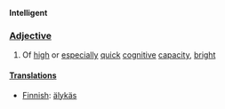 '''Intelligent'''

=== [[Adjective]] ===

# Of [[high]] or [[especial]]ly [[quick]] [[cognitive]] [[capacity]], [[bright]]

==== [[Translations]] ====

*[[Finnish]]: [[älykäs]]